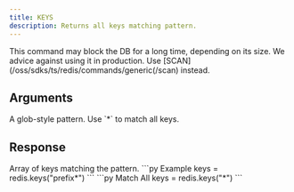 ```yaml
---
title: KEYS
description: Returns all keys matching pattern.
---
```


<Warning>
This command may block the DB for a long time, depending on its size. We advice against using it in production. Use [SCAN](/oss/sdks/ts/redis/commands/generic(/scan) instead.
</Warning>


## Arguments

<ParamField body="match" type="string" required>
  A glob-style pattern. Use `*` to match all keys.
</ParamField>

## Response

<ResponseField type="string[]" required>
  Array of keys matching the pattern.
</ResponseField>

<RequestExample>
```py Example
keys = redis.keys("prefix*")
```
```py Match All
keys = redis.keys("*")
```
</RequestExample>
